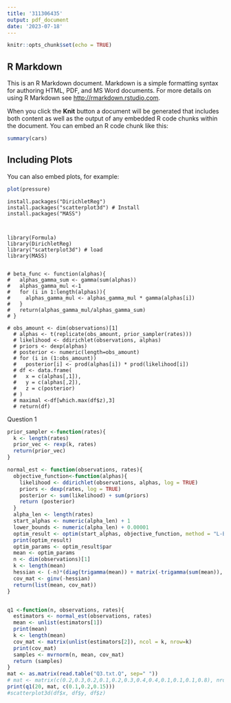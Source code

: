 ```yaml
---
title: '311306435'
output: pdf_document
date: '2023-07-18'
---
```


```r
knitr::opts_chunk$set(echo = TRUE)
```

## R Markdown

This is an R Markdown document. Markdown is a simple formatting syntax for authoring HTML, PDF, and MS Word documents. For more details on using R Markdown see <http://rmarkdown.rstudio.com>.

When you click the **Knit** button a document will be generated that includes both content as well as the output of any embedded R code chunks within the document. You can embed an R code chunk like this:

```r
summary(cars)
```

## Including Plots

You can also embed plots, for example:

```r
plot(pressure)
```

```{}
install.packages("DirichletReg")
install.packages("scatterplot3d") # Install
install.packages("MASS")



library(Formula)
library(DirichletReg)
library("scatterplot3d") # load
library(MASS)


# beta_func <- function(alphas){
#   alphas_gamma_sum <- gamma(sum(alphas))
#   alphas_gamma_mul <-1
#   for (i in 1:length(alphas)){
#     alphas_gamma_mul <- alphas_gamma_mul * gamma(alphas[i])
#   }
#   return(alphas_gamma_mul/alphas_gamma_sum)
# }

# obs_amount <- dim(observations)[1]
  # alphas <- t(replicate(obs_amount, prior_sampler(rates)))
  # likelihood <- ddirichlet(observations, alphas)
  # priors <- dexp(alphas)
  # posterior <- numeric(length=obs_amount)
  # for (i in (1:obs_amount))
  #   posterior[i] <- prod(alphas[i]) * prod(likelihood[i])
  # df <- data.frame(
  #   x = c(alphas[,1]),
  #   y = c(alphas[,2]),
  #   z = c(posterior)
  # )
  # maximal <-df[which.max(df$z),3]
  # return(df)

```


Question 1

```r
prior_sampler <-function(rates){
  k <- length(rates)
  prior_vec <- rexp(k, rates)
  return(prior_vec)
}

normal_est <- function(observations, rates){
  objective_function<-function(alphas){
    likelihood <- ddirichlet(observations, alphas, log = TRUE)
    priors <- dexp(rates, log = TRUE)
    posterior <- sum(likelihood) + sum(priors)
    return (posterior)
  }
  alpha_len <- length(rates)
  start_alphas <- numeric(alpha_len) + 1
  lower_bounds <- numeric(alpha_len) + 0.00001
  optim_result <- optim(start_alphas, objective_function, method = "L-BFGS-B", lower=lower_bounds)
  print(optim_result)
  optim_params <- optim_result$par
  mean <- optim_params
  n <- dim(observations)[1]
  k <- length(mean)
  hessian <- (-n)*(diag(trigamma(mean)) + matrix(-trigamma(sum(mean)), nrow = k, ncol = k))
  cov_mat <- ginv(-hessian)
  return(list(mean, cov_mat))
}


q1 <-function(n, observations, rates){
  estimators <- normal_est(observations, rates)
  mean <- unlist(estimators[1])
  print(mean)
  k <- length(mean)
  cov_mat <- matrix(unlist(estimators[2]), ncol = k, nrow=k)
  print(cov_mat)
  samples <- mvrnorm(n, mean, cov_mat)
  return (samples)
}
mat <- as.matrix(read.table("Q3.txt.Q", sep=" "))
# mat <- matrix(c(0.2,0.3,0.2,0.1,0.2,0.3,0.4,0.4,0.1,0.1,0.1,0.8), nrow=4, ncol=3)
print(q1(20, mat, c(0.1,0.2,0.15)))
#scatterplot3d(df$x, df$y, df$z)
```

